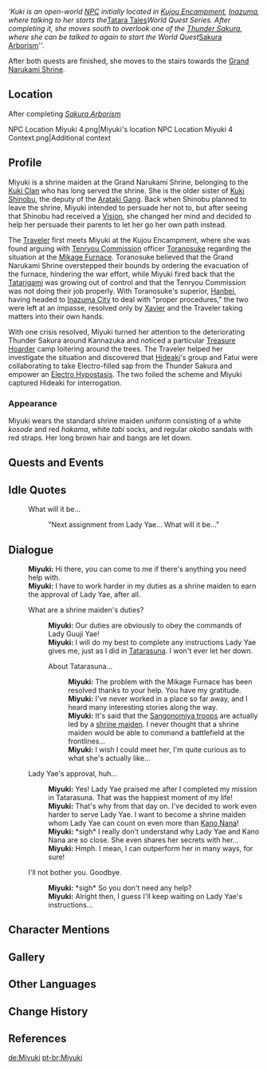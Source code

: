 {{Character Infobox
|type             = Open-World NPC
|image            = NPC Miyuki.png
|region           = Inazuma
|location         = Inazuma
|affiliation      = Grand Narukami Shrine (Faction)
|affiliationLabel = Grand Narukami Shrine
|affiliation2     = Kuki Clan
|title            = Shrine Maiden
|mother           = Shinobu and Miyuki's Mother
|sibling          = Kuki Shinobu
}}
'''Kuki {{Lang|Miyuki'''|ja=幸|ja_rm=Miyuki}} is an open-world [[NPC]] initially located in [[Kujou Encampment]], [[Inazuma]], where talking to her starts the ''[[Tatara Tales]]'' World Quest Series. After completing it, she moves south to overlook one of the [[Thunder Sakura]], where she can be talked to again to start the World Quest ''[[Sakura Arborism]]''.

After both quests are finished, she moves to the stairs towards the [[Grand Narukami Shrine (Subarea)|Grand Narukami Shrine]].

==Location==
;After completing ''[[Sakura Arborism]]''
<gallery>
NPC Location Miyuki 4.png|Miyuki's location
NPC Location Miyuki 4 Context.png|Additional context
</gallery>

==Profile==
Miyuki is a shrine maiden at the Grand Narukami Shrine, belonging to the [[Kuki Clan]] who has long served the shrine. She is the older sister of [[Kuki Shinobu]], the deputy of the [[Arataki Gang]]. Back when Shinobu planned to leave the shrine, Miyuki intended to persuade her not to, but after seeing that Shinobu had received a [[Vision]], she changed her mind and decided to help her persuade their parents to let her go her own path instead.

The [[Traveler]] first meets Miyuki at the Kujou Encampment, where she was found arguing with [[Tenryou Commission]] officer [[Toranosuke]] regarding the situation at the [[Mikage Furnace]]. Toranosuke believed that the Grand Narukami Shrine overstepped their bounds by ordering the evacuation of the furnace, hindering the war effort, while Miyuki fired back that the [[Tatarigami]] was growing out of control and that the Tenryou Commission was not doing their job properly. With Toranosuke's superior, [[Hanbei]], having headed to [[Inazuma City]] to deal with "proper procedures," the two were left at an impasse, resolved only by [[Xavier]] and the Traveler taking matters into their own hands.

With one crisis resolved, Miyuki turned her attention to the deteriorating Thunder Sakura around Kannazuka and noticed a particular [[Treasure Hoarder]] camp loitering around the trees. The Traveler helped her investigate the situation and discovered that [[Hideaki]]'s group and Fatui were collaborating to take Electro-filled sap from the Thunder Sakura and empower an [[Electro Hypostasis]]. The two foiled the scheme and Miyuki captured Hideaki for interrogation.

===Appearance===
Miyuki wears the standard shrine maiden uniform consisting of a white ''kosode'' and red ''hakama'', white ''tabi'' socks, and regular ''okobo'' sandals with red straps. Her long brown hair and bangs are let down.

==Quests and Events==
{{Quests and Events}}

==Idle Quotes==
{{Dialogue Start}}
: {{DIcon|Idle}} What will it be...
:: {{A|VO Miyuki 01.ogg}} "Next assignment from Lady Yae... What will it be..."
{{Dialogue End}}

==Dialogue==
{{Dialogue Start}}
:'''Miyuki:''' Hi there, you can come to me if there's anything you need help with.
:'''Miyuki:''' I have to work harder in my duties as a shrine maiden to earn the approval of Lady Yae, after all.
:{{DIcon}} What are a shrine maiden's duties?
::'''Miyuki:''' Our duties are obviously to obey the commands of Lady Guuji Yae!
::'''Miyuki:''' I will do my best to complete any instructions Lady Yae gives me, just as I did in [[Tatarasuna]]. I won't ever let her down.
::{{DIcon}} About Tatarasuna...
:::'''Miyuki:''' The problem with the Mikage Furnace has been resolved thanks to your help. You have my gratitude.
:::'''Miyuki:''' I've never worked in a place so far away, and I heard many interesting stories along the way.
:::'''Miyuki:''' It's said that the [[Watatsumi Army|Sangonomiya troops]] are actually led by a [[Sangonomiya Kokomi|shrine maiden]]. I never thought that a shrine maiden would be able to command a battlefield at the frontlines...
:::'''Miyuki:''' I wish I could meet her, I'm quite curious as to what she's actually like...
:{{DIcon}} Lady Yae's approval, huh...
::'''Miyuki:''' Yes! Lady Yae praised me after I completed my mission in Tatarasuna. That was the happiest moment of my life!
::'''Miyuki:''' That's why from that day on. I've decided to work even harder to serve Lady Yae. I want to become a shrine maiden whom Lady Yae can count on even more than [[Kano Nana]]!
::'''Miyuki:''' *sigh* I really don't understand why Lady Yae and Kano Nana are so close. She even shares her secrets with her...
::'''Miyuki:''' Hmph. I mean, I can outperform her in many ways, for sure!
:{{DIcon}} I'll not bother you. Goodbye.
::'''Miyuki:''' *sigh* So you don't need any help?
::'''Miyuki:''' Alright then, I guess I'll keep waiting on Lady Yae's instructions...
{{Dialogue End}}

==Character Mentions==
{{Character Mentions}}

==Gallery==
{{Files by Character Gallery|Miyuki Gallery Files}}

==Other Languages==
{{Other Languages
|default_hidden = 1
|en      = Miyuki
|zhs     = 阿幸
|zhs_rm  = Ā Xìng
|zht     = 阿幸
|zht_rm  = Ā Xìng
|ja      = 幸
|ja_rm   = Miyuki<ref>{{Ref/VO|Yae Miko|久岐忍について…|ja}}</ref>
|ko      = //미유키//
|es      = Miyuki
|fr      = Miyuki
|ru      = Миюки
|th      = Miyuki
|vi      = Miyuki
|de      = Miyuki
|id      = Miyuki
|pt      = Miyuki
|tr      = Miyuki
|it      = Miyuki
}}

==Change History==
{{Change History|2.0}}

==References==
{{Reflist}}

[[de:Miyuki]]
[[pt-br:Miyuki]]